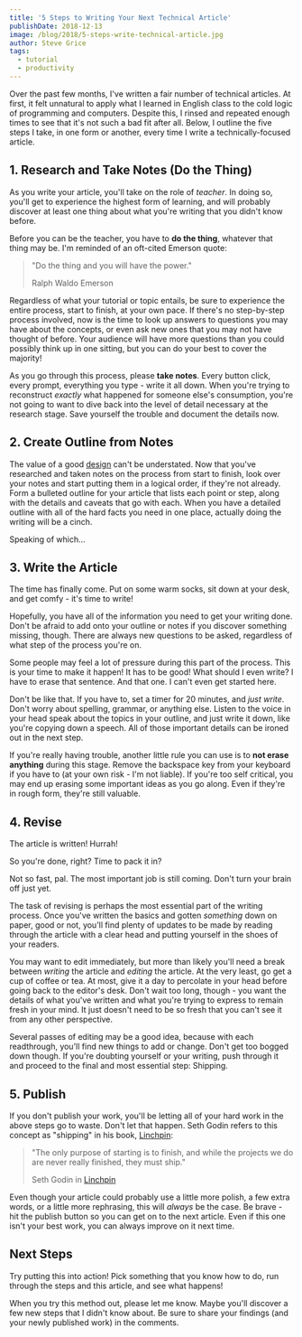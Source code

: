 ---
title: '5 Steps to Writing Your Next Technical Article'
publishDate: 2018-12-13
image: /blog/2018/5-steps-write-technical-article.jpg
author: Steve Grice
tags:
  - tutorial
  - productivity
---

Over the past few months, I've written a fair number of technical articles. At first, it felt unnatural to apply what I learned in English class to the cold logic of programming and computers. Despite this, I rinsed and repeated enough times to see that it's not such a bad fit after all. Below, I outline the five steps I take, in one form or another, every time I write a technically-focused article.

## 1. Research and Take Notes (Do the Thing)

As you write your article, you'll take on the role of *teacher*. In doing so, you'll get to experience the highest form of learning, and will probably discover at least one thing about what you're writing that you didn't know before.

Before you can be the teacher, you have to **do the thing**, whatever that thing may be. I'm reminded of an oft-cited Emerson quote:

>"Do the thing and you will have the power."
>
> Ralph Waldo Emerson

Regardless of what your tutorial or topic entails, be sure to experience the entire process, start to finish, at your own pace. If there's no step-by-step process involved, now is the time to look up answers to questions you may have about the concepts, or even ask new ones that you may not have thought of before. Your audience will have more questions than you could possibly think up in one sitting, but you can do your best to cover the majority!

As you go through this process, please **take notes**. Every button click, every prompt, everything you type - write it all down. When you're trying to reconstruct *exactly* what happened for someone else's consumption, you're not going to want to dive back into the level of detail necessary at the research stage. Save yourself the trouble and document the details now.

## 2. Create Outline from Notes

The value of a good [design](./design-vs-implementation/) can't be understated. Now that you've researched and taken notes on the process from start to finish, look over your notes and start putting them in a logical order, if they're not already. Form a bulleted outline for your article that lists each point or step, along with the details and caveats that go with each. When you have a detailed outline with all of the hard facts you need in one place, actually doing the writing will be a cinch.

Speaking of which...

## 3. Write the Article

The time has finally come. Put on some warm socks, sit down at your desk, and get comfy - it's time to write!

Hopefully, you have all of the information you need to get your writing done. Don't be afraid to add onto your outline or notes if you discover something missing, though. There are always new questions to be asked, regardless of what step of the process you're on.

Some people may feel a lot of pressure during this part of the process. This is your time to make it happen! It has to be good! What should I even write? I have to erase that sentence. And that one. I can't even get started here.

Don't be like that. If you have to, set a timer for 20 minutes, and *just write*. Don't worry about spelling, grammar, or anything else. Listen to the voice in your head speak about the topics in your outline, and just write it down, like you're copying down a speech. All of those important details can be ironed out in the next step.

If you're really having trouble, another little rule you can use is to **not erase anything** during this stage. Remove the backspace key from your keyboard if you have to (at your own risk - I'm not liable). If you're too self critical, you may end up erasing some important ideas as you go along. Even if they're in rough form, they're still valuable.

## 4. Revise

The article is written! Hurrah!

So you're done, right? Time to pack it in?

Not so fast, pal. The most important job is still coming. Don't turn your brain off just yet.

The task of revising is perhaps the most essential part of the writing process. Once you've written the basics and gotten *something* down on paper, good or not, you'll find plenty of updates to be made by reading through the article with a clear head and putting yourself in the shoes of your readers.

You may want to edit immediately, but more than likely you'll need a break between *writing* the article and *editing* the article. At the very least, go get a cup of coffee or tea. At most, give it a day to percolate in your head before going back to the editor's desk. Don't wait too long, though - you want the details of what you've written and what you're trying to express to remain fresh in your mind. It just doesn't need to be so fresh that you can't see it from any other perspective.

Several passes of editing may be a good idea, because with each readthrough, you'll find new things to add or change. Don't get too bogged down though. If you're doubting yourself or your writing, push through it and proceed to the final and most essential step: Shipping.

## 5. Publish

If you don't publish your work, you'll be letting all of your hard work in the above steps go to waste. Don't let that happen. Seth Godin refers to this concept as "shipping" in his book, [Linchpin](https://amzn.to/3Mbb8pv):

>"The only purpose of starting is to finish, and while the projects we do are never really finished, they must ship."
>
> Seth Godin in [Linchpin](https://amzn.to/3Mbb8pv)

Even though your article could probably use a little more polish, a few extra words, or a little more rephrasing, this will *always* be the case. Be brave - hit the publish button so you can get on to the next article. Even if this one isn't your best work, you can always improve on it next time.

## Next Steps

Try putting this into action! Pick something that you know how to do, run through the steps and this article, and see what happens!

When you try this method out, please let me know. Maybe you'll discover a few new steps that I didn't know about. Be sure to share your findings (and your newly published work) in the comments.
